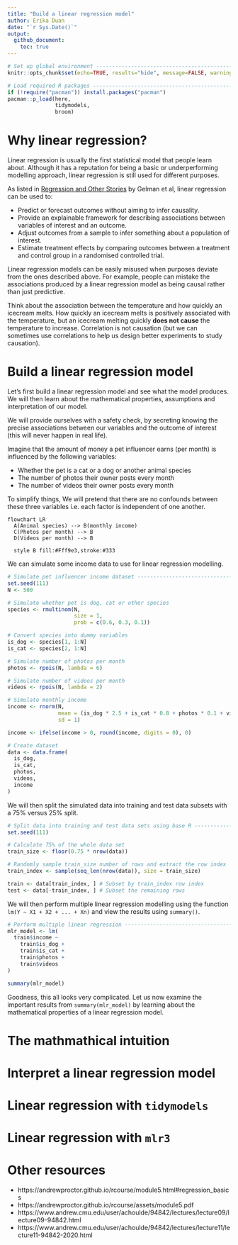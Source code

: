 ```yaml
---
title: "Build a linear regression model"
author: Erika Duan
date: "`r Sys.Date()`"
output:
  github_document:
    toc: true
---
```


```r
# Set up global environment ----------------------------------------------------
knitr::opts_chunk$set(echo=TRUE, results="hide", message=FALSE, warning=FALSE)  
```

```r
# Load required R packages -----------------------------------------------------
if (!require("pacman")) install.packages("pacman")
pacman::p_load(here,
               tidymodels,
               broom) 
```

# Why linear regression?    

Linear regression is usually the first statistical model that people learn about. Although it has a reputation for being a basic or underperforming modelling approach, linear regression is still used for different purposes.   

As listed in [Regression and Other Stories](https://avehtari.github.io/ROS-Examples/) by Gelman et al, linear regression can be used to:   

+ Predict or forecast outcomes without aiming to infer causality.   
+ Provide an explainable framework for describing associations between variables of interest and an outcome.    
+ Adjust outcomes from a sample to infer something about a population of interest.    
+ Estimate treatment effects by comparing outcomes between a treatment and control group in a randomised controlled trial.    

Linear regression models can be easily misused when purposes deviate from the ones described above. For example, people can mistake the associations produced by a linear regression model as being causal rather than just predictive.  

Think about the association between the temperature and how quickly an icecream melts. How quickly an icecream melts is positively associated with the temperature, but an icecream melting quickly **does not cause** the temperature to increase. Correlation is not causation (but we can sometimes use correlations to help us design better experiments to study causation).   

# Build a linear regression model 

Let's first build a linear regression model and see what the model produces. We will then learn about the mathematical properties, assumptions and interpretation of our model.        

We will provide ourselves with a safety check, by secreting knowing the precise associations between our variables and the outcome of interest (this will never happen in real life).   

Imagine that the amount of money a pet influencer earns (per month) is influenced by the following variables:    

+ Whether the pet is a cat or a dog or another animal species       
+ The number of photos their owner posts every month      
+ The number of videos their owner posts every month      

To simplify things, We will pretend that there are no confounds between these three variables i.e. each factor is independent of one another.   

```mermaid
flowchart LR  
  A(Animal species) --> B(monthly income) 
  C(Photos per month) --> B
  D(Videos per month) --> B

  style B fill:#Fff9e3,stroke:#333
```

We can simulate some income data to use for linear regression modelling.  

```r
# Simulate pet influencer income dataset ---------------------------------------
set.seed(111)
N <- 500  

# Simulate whether pet is dog, cat or other species   
species <- rmultinom(N, 
                     size = 1,
                     prob = c(0.6, 0.3, 0.1))

# Convert species into dummy variables     
is_dog <- species[1, 1:N]
is_cat <- species[2, 1:N]

# Simulate number of photos per month 
photos <- rpois(N, lambda = 6)

# Simulate number of videos per month
videos <- rpois(N, lambda = 2)

# Simulate monthly income  
income <- rnorm(N,
                mean = (is_dog * 2.5 + is_cat * 0.8 + photos * 0.1 + videos * 1.8) + 165,
                sd = 1)

income <- ifelse(income > 0, round(income, digits = 0), 0)

# Create dataset
data <- data.frame(
  is_dog,
  is_cat,
  photos,
  videos, 
  income
)
```

We will then split the simulated data into training and test data subsets with a 75% versus 25% split.      

```r
# Split data into training and test data sets using base R ---------------------
set.seed(111)

# Calculate 75% of the whole data set
train_size <- floor(0.75 * nrow(data))

# Randomly sample train_size number of rows and extract the row index
train_index <- sample(seq_len(nrow(data)), size = train_size) 

train <- data[train_index, ] # Subset by train_index row index
test <- data[-train_index, ] # Subset the remaining rows
```

We will then perform multiple linear regression modelling using the function `lm(Y ~ X1 + X2 + ... + Xn)` and view the results using `summary()`.    

```r
# Perform multiple linear regression -------------------------------------------
mlr_model <- lm(
  train$income ~ 
    train$is_dog +
    train$is_cat +
    train$photos + 
    train$videos
)

summary(mlr_model)
```

Goodness, this all looks very complicated. Let us now examine the important results from `summary(mlr_model)` by learning about the mathematical properties of a linear regression model.   


# The mathmathical intuition    


# Interpret a linear regression model 


# Linear regression with `tidymodels`   


# Linear regression with `mlr3`   


# Other resources     

+ https://andrewproctor.github.io/rcourse/module5.html#regression_basics    
+ https://andrewproctor.github.io/rcourse/assets/module5.pdf   
+ https://www.andrew.cmu.edu/user/achoulde/94842/lectures/lecture09/lecture09-94842.html    
+ https://www.andrew.cmu.edu/user/achoulde/94842/lectures/lecture11/lecture11-94842-2020.html    